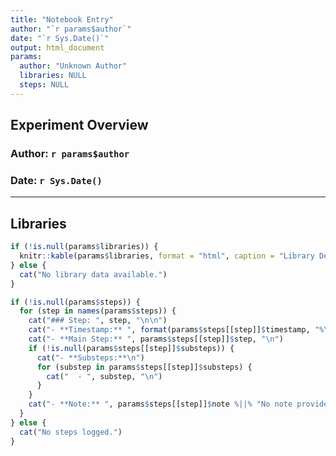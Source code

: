 ```yaml
---
title: "Notebook Entry"
author: "`r params$author`"
date: "`r Sys.Date()`"
output: html_document
params:
  author: "Unknown Author"
  libraries: NULL
  steps: NULL
---
```


## Experiment Overview

### Author: `r params$author`
### Date: `r Sys.Date()`

---

## Libraries

```r
if (!is.null(params$libraries)) {
  knitr::kable(params$libraries, format = "html", caption = "Library Details")
} else {
  cat("No library data available.")
}

```

```r
if (!is.null(params$steps)) {
  for (step in names(params$steps)) {
    cat("### Step: ", step, "\n\n")
    cat("- **Timestamp:** ", format(params$steps[[step]]$timestamp, "%Y-%m-%d %H:%M:%S"), "\n")
    cat("- **Main Step:** ", params$steps[[step]]$step, "\n")
    if (!is.null(params$steps[[step]]$substeps)) {
      cat("- **Substeps:**\n")
      for (substep in params$steps[[step]]$substeps) {
        cat("  - ", substep, "\n")
      }
    }
    cat("- **Note:** ", params$steps[[step]]$note %||% "No note provided", "\n\n")
  }
} else {
  cat("No steps logged.")
}
```



